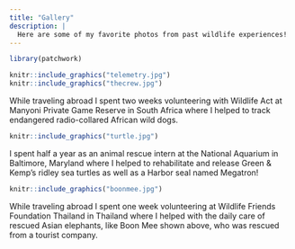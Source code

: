 ```yaml
---
title: "Gallery"
description: |
  Here are some of my favorite photos from past wildlife experiences!
---
```


```r
library(patchwork)

knitr::include_graphics("telemetry.jpg")
knitr::include_graphics("thecrew.jpg")
```
While traveling abroad I spent two weeks volunteering with Wildlife Act at Manyoni Private Game Reserve in South Africa where I helped to track endangered radio-collared African wild dogs.


```r
knitr::include_graphics("turtle.jpg")
```

I spent half a year as an animal rescue intern at the National Aquarium in Baltimore, Maryland where I helped to rehabilitate and release Green & Kemp's ridley sea turtles as well as a Harbor seal named Megatron!

```r
knitr::include_graphics("boonmee.jpg")
```
While traveling abroad I spent one week volunteering at Wildlife Friends Foundation Thailand in Thailand where I helped with the daily care of rescued Asian elephants, like Boon Mee shown above, who was rescued from a tourist company. 



